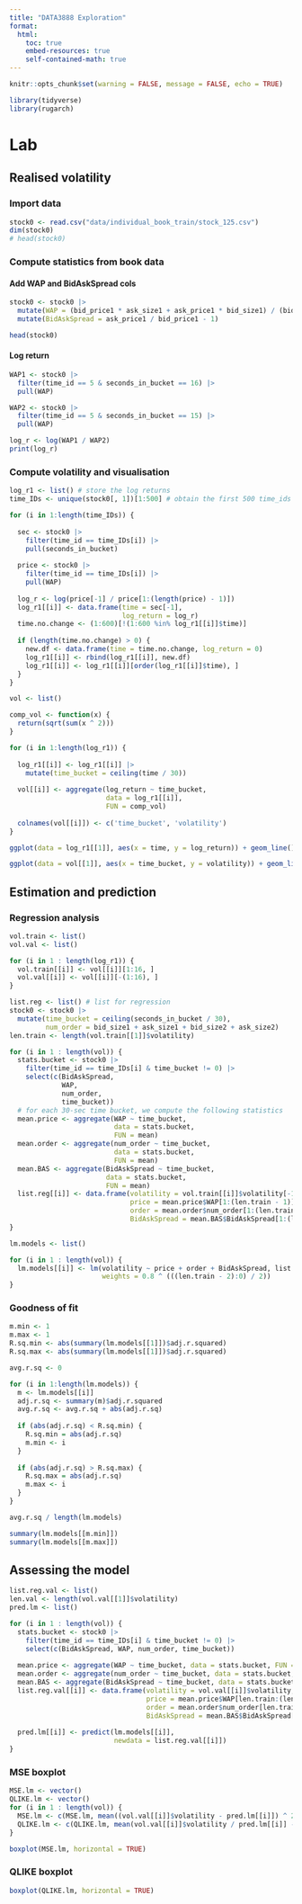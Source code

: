 ```yaml
---
title: "DATA3888 Exploration"
format:
  html:
    toc: true
    embed-resources: true
    self-contained-math: true
---
```


```r
knitr::opts_chunk$set(warning = FALSE, message = FALSE, echo = TRUE)
```

```r
library(tidyverse)
library(rugarch)
```

# Lab 

## Realised volatility

### Import data

```r
stock0 <- read.csv("data/individual_book_train/stock_125.csv")
dim(stock0)
# head(stock0)
```

### Compute statistics from book data

#### Add WAP and BidAskSpread cols

```r
stock0 <- stock0 |>
  mutate(WAP = (bid_price1 * ask_size1 + ask_price1 * bid_size1) / (bid_size1 + ask_size1)) |>
  mutate(BidAskSpread = ask_price1 / bid_price1 - 1)

head(stock0)
```

#### Log return

```r
WAP1 <- stock0 |>
  filter(time_id == 5 & seconds_in_bucket == 16) |>
  pull(WAP)

WAP2 <- stock0 |>
  filter(time_id == 5 & seconds_in_bucket == 15) |>
  pull(WAP)

log_r <- log(WAP1 / WAP2)
print(log_r)
```

### Compute volatility and visualisation

```r
log_r1 <- list() # store the log returns
time_IDs <- unique(stock0[, 1])[1:500] # obtain the first 500 time_ids for stock 

for (i in 1:length(time_IDs)) {
  
  sec <- stock0 |>
    filter(time_id == time_IDs[i]) |>
    pull(seconds_in_bucket)
  
  price <- stock0 |>
    filter(time_id == time_IDs[i]) |>
    pull(WAP)
  
  log_r <- log(price[-1] / price[1:(length(price) - 1)])
  log_r1[[i]] <- data.frame(time = sec[-1], 
                            log_return = log_r)
  time.no.change <- (1:600)[!(1:600 %in% log_r1[[i]]$time)]
  
  if (length(time.no.change) > 0) {
    new.df <- data.frame(time = time.no.change, log_return = 0)
    log_r1[[i]] <- rbind(log_r1[[i]], new.df)
    log_r1[[i]] <- log_r1[[i]][order(log_r1[[i]]$time), ]
  }
}
```

```r
vol <- list()

comp_vol <- function(x) {
  return(sqrt(sum(x ^ 2)))
}

for (i in 1:length(log_r1)) {
  
  log_r1[[i]] <- log_r1[[i]] |>
    mutate(time_bucket = ceiling(time / 30))
  
  vol[[i]] <- aggregate(log_return ~ time_bucket, 
                        data = log_r1[[i]], 
                        FUN = comp_vol)
  
  colnames(vol[[i]]) <- c('time_bucket', 'volatility')
}
```

```r
ggplot(data = log_r1[[1]], aes(x = time, y = log_return)) + geom_line() 
```

```r
ggplot(data = vol[[1]], aes(x = time_bucket, y = volatility)) + geom_line() + geom_point() 
```

## Estimation and prediction

### Regression analysis

```r
vol.train <- list()
vol.val <- list()

for (i in 1 : length(log_r1)) {
  vol.train[[i]] <- vol[[i]][1:16, ]
  vol.val[[i]] <- vol[[i]][-(1:16), ]
}
```

```r
list.reg <- list() # list for regression
stock0 <- stock0 |>
  mutate(time_bucket = ceiling(seconds_in_bucket / 30),
         num_order = bid_size1 + ask_size1 + bid_size2 + ask_size2)
len.train <- length(vol.train[[1]]$volatility)

for (i in 1 : length(vol)) {
  stats.bucket <- stock0 |> 
    filter(time_id == time_IDs[i] & time_bucket != 0) |>
    select(c(BidAskSpread, 
             WAP, 
             num_order, 
             time_bucket)) 
  # for each 30-sec time bucket, we compute the following statistics
  mean.price <- aggregate(WAP ~ time_bucket, 
                          data = stats.bucket, 
                          FUN = mean)
  mean.order <- aggregate(num_order ~ time_bucket, 
                          data = stats.bucket, 
                          FUN = mean)
  mean.BAS <- aggregate(BidAskSpread ~ time_bucket, 
                        data = stats.bucket, 
                        FUN = mean)
  list.reg[[i]] <- data.frame(volatility = vol.train[[i]]$volatility[-1], 
                              price = mean.price$WAP[1:(len.train - 1)],
                              order = mean.order$num_order[1:(len.train - 1)],
                              BidAskSpread = mean.BAS$BidAskSpread[1:(len.train - 1)])
}
```

```r
lm.models <- list()

for (i in 1 : length(vol)) {
  lm.models[[i]] <- lm(volatility ~ price + order + BidAskSpread, list.reg[[i]],
                       weights = 0.8 ^ (((len.train - 2):0) / 2))
}
```

### Goodness of fit

```r
m.min <- 1
m.max <- 1
R.sq.min <- abs(summary(lm.models[[1]])$adj.r.squared)
R.sq.max <- abs(summary(lm.models[[1]])$adj.r.squared)

avg.r.sq <- 0

for (i in 1:length(lm.models)) {
  m <- lm.models[[i]]
  adj.r.sq <- summary(m)$adj.r.squared
  avg.r.sq <- avg.r.sq + abs(adj.r.sq)
  
  if (abs(adj.r.sq) < R.sq.min) {
    R.sq.min = abs(adj.r.sq)
    m.min <- i
  }
  
  if (abs(adj.r.sq) > R.sq.max) {
    R.sq.max = abs(adj.r.sq)
    m.max <- i
  }
}

avg.r.sq / length(lm.models)

summary(lm.models[[m.min]])
summary(lm.models[[m.max]])
```


## Assessing the model

```r
list.reg.val <- list()
len.val <- length(vol.val[[1]]$volatility)
pred.lm <- list()

for (i in 1 : length(vol)) {
  stats.bucket <- stock0 |>
    filter(time_id == time_IDs[i] & time_bucket != 0) |>
    select(c(BidAskSpread, WAP, num_order, time_bucket))
  
  mean.price <- aggregate(WAP ~ time_bucket, data = stats.bucket, FUN = mean)
  mean.order <- aggregate(num_order ~ time_bucket, data = stats.bucket, FUN = mean)
  mean.BAS <- aggregate(BidAskSpread ~ time_bucket, data = stats.bucket, FUN = mean)
  list.reg.val[[i]] <- data.frame(volatility = vol.val[[i]]$volatility,
                                  price = mean.price$WAP[len.train:(len.train + len.val - 1)],
                                  order = mean.order$num_order[len.train:(len.train + len.val - 1)],
                                  BidAskSpread = mean.BAS$BidAskSpread[len.train:(len.train + len.val - 1)])
  
  pred.lm[[i]] <- predict(lm.models[[i]], 
                          newdata = list.reg.val[[i]])
}
```

### MSE boxplot

```r
MSE.lm <- vector()
QLIKE.lm <- vector()
for (i in 1 : length(vol)) {
  MSE.lm <- c(MSE.lm, mean((vol.val[[i]]$volatility - pred.lm[[i]]) ^ 2))
  QLIKE.lm <- c(QLIKE.lm, mean(vol.val[[i]]$volatility / pred.lm[[i]] - log(vol.val[[i]]$volatility / pred.lm[[i]]) - 1))
}

boxplot(MSE.lm, horizontal = TRUE)
```

### QLIKE boxplot

```r
boxplot(QLIKE.lm, horizontal = TRUE)
```












